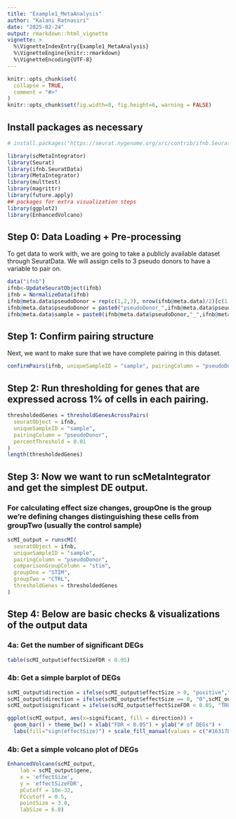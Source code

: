 ```yaml
---
title: "Example1_MetaAnalysis"
author: "Kalani Ratnasiri"
date: "2025-02-24"
output: rmarkdown::html_vignette
vignette: >
  %\VignetteIndexEntry{Example1_MetaAnalysis}
  %\VignetteEngine{knitr::rmarkdown}
  %\VignetteEncoding{UTF-8}
---
```


```r
knitr::opts_chunk$set(
  collapse = TRUE,
  comment = "#>"
)
knitr::opts_chunk$set(fig.width=8, fig.height=6, warning = FALSE) 
```

## Install packages as necessary
```r
# install.packages("https://seurat.nygenome.org/src/contrib/ifnb.SeuratData_3.0.0.tar.gz", repos = NULL, type = "source")
```

```r
library(scMetaIntegrator)
library(Seurat)
library(ifnb.SeuratData)
library(MetaIntegrator)
library(multtest)
library(magrittr)
library(future.apply)
## packages for extra visualization steps
library(ggplot2)
library(EnhancedVolcano)
```

## Step 0: Data Loading + Pre-processing
To get data to work with, we are going to take a publicly available dataset through SeuratData. We will assign cells to 3 pseudo donors to have a variable to pair on. 
```r
data("ifnb")
ifnb<-UpdateSeuratObject(ifnb)
ifnb = NormalizeData(ifnb)
ifnb@meta.data$pseudoDonor = rep(c(1,2,3), nrow(ifnb@meta.data)/2)[c(1:nrow(ifnb@meta.data))] ## randomly assign donor
ifnb@meta.data$pseudoDonor = paste0("pseudoDonor_",ifnb@meta.data$pseudoDonor)
ifnb@meta.data$sample = paste0(ifnb@meta.data$pseudoDonor,"_",ifnb@meta.data$stim)
```


## Step 1: Confirm pairing structure
Next, we want to make sure that we have complete pairing in this dataset. 
```r
confirmPairs(ifnb, uniqueSampleID = "sample", pairingColumn = "pseudoDonor")
```

## Step 2: Run thresholding for genes that are expressed across 1% of cells in each pairing. 
```r
thresholdedGenes = thresholdGenesAcrossPairs(
  seuratObject = ifnb,
  uniqueSampleID = "sample",
  pairingColumn = "pseudoDonor",
  percentThreshold = 0.01
)
length(thresholdedGenes)
```


## Step 3: Now we want to run scMetaIntegrator and get the simplest DE output.
### For calculating effect size changes, groupOne is the group we're defining changes distinguishing these cells from groupTwo (usually the control sample)
```r
scMI_output = runscMI(
  seuratObject = ifnb,
  uniqueSampleID = "sample",
  pairingColumn = "pseudoDonor",
  comparisonGroupColumn = "stim",
  groupOne = "STIM",
  groupTwo = "CTRL",
  thresholdGenes = thresholdedGenes
)
```

## Step 4: Below are basic checks & visualizations of the output data
### 4a: Get the number of significant DEGs
```r
table(scMI_output$effectSizeFDR < 0.05)
```


### 4b: Get a simple barplot of DEGs
```r
scMI_output$direction = ifelse(scMI_output$effectSize > 0, "positive","negative")
scMI_output$direction = ifelse(scMI_output$effectSize == 0, "0",scMI_output$direction)
scMI_output$significant = ifelse(scMI_output$effectSizeFDR < 0.05, "TRUE","FALSE")

ggplot(scMI_output, aes(x=significant, fill = direction)) +
  geom_bar() + theme_bw() + xlab("FDR < 0.05") + ylab("# of DEGs") +
  labs(fill="sign(effectSize)") + scale_fill_manual(values = c("#16317DFF", "#A40000FF"))
```


### 4b: Get a simple volcano plot of DEGs
```r
EnhancedVolcano(scMI_output,
    lab = scMI_output$gene,
    x = 'effectSize',
    y = 'effectSizeFDR',
    pCutoff = 10e-32,
    FCcutoff = 0.5,
    pointSize = 3.0,
    labSize = 6.0)
```
